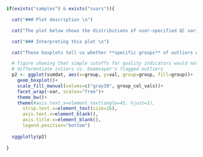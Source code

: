 ```r

if(exists("samples") & exists("svars")){

  cat("### Plot description \n")

  cat("The plot below shows the distributions of user-specified QC variables for the inlier samples compared to the outlier samples grouped according to the cluster assignment shown in the [heatmap](#error_profile_heatmap) \n \n")

  cat("### Interpreting this plot \n")

  cat("These boxplots tell us whether **specific groups** of outliers detected by *Doomsayer* show differences in other sample-level summary statistics. \n")

  # figure showing that simple cutoffs for quality indicators would not easily
  # differentiate inliers vs. Doomsayer's flagged outliers
  p2 <- ggplot(sumdat, aes(x=group, y=val, group=group, fill=group))+
    geom_boxplot()+
    scale_fill_manual(values=c("gray30", group_col_vals))+
    facet_wrap(~var, scales="free")+
    theme_bw()+
    theme(#axis.text.x=element_text(angle=45, hjust=1),
      strip.text.x=element_text(size=16),
      axis.text.x=element_blank(),
      axis.title.x=element_blank(),
      legend.position="bottom")
    
  sggplotly(p2)
  
} 

```